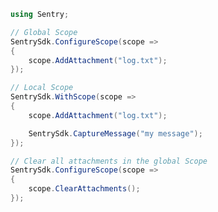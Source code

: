 ```csharp
using Sentry;

// Global Scope
SentrySdk.ConfigureScope(scope =>
{
    scope.AddAttachment("log.txt");
});

// Local Scope
SentrySdk.WithScope(scope =>
{
    scope.AddAttachment("log.txt");

    SentrySdk.CaptureMessage("my message");
});

// Clear all attachments in the global Scope
SentrySdk.ConfigureScope(scope =>
{
    scope.ClearAttachments();
});
```
